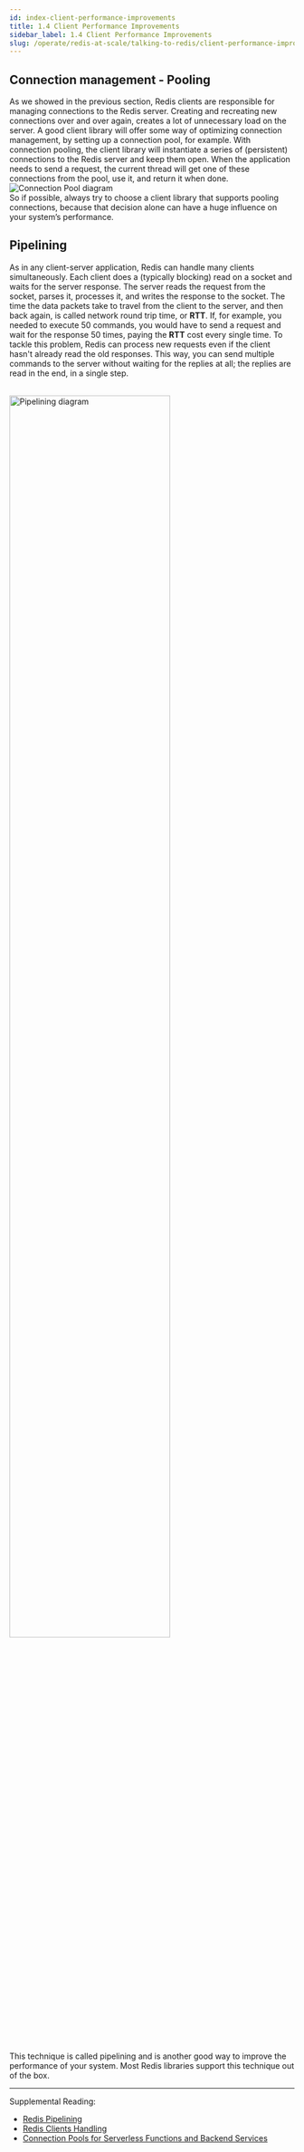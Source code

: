 ```yaml
---
id: index-client-performance-improvements
title: 1.4 Client Performance Improvements
sidebar_label: 1.4 Client Performance Improvements
slug: /operate/redis-at-scale/talking-to-redis/client-performance-improvements
---
```



## Connection management - Pooling
As we showed in the previous section, Redis clients are responsible for managing connections to the Redis server. Creating and recreating new connections over and over again, creates a lot of unnecessary load on the server. A good client library will offer some way of optimizing connection management, by setting up a connection pool, for example.
With connection pooling, the client library will instantiate a series of (persistent) connections to the Redis server and keep them open. When the application needs to send a request, the current thread will get one of these connections from the pool, use it, and return it when done.
<br/>
<img src="https://s3.us-east-2.amazonaws.com/assets-university.redislabs.com/ru301/1.5/image1.png" alt="Connection Pool diagram" />
<br/>
So if possible, always try to choose a client library that supports pooling connections, because that decision alone can have a huge influence on your system’s performance.

## Pipelining
As in any client-server application, Redis can handle many clients simultaneously.
Each client does a (typically blocking) read on a socket and waits for the server response. The server reads the request from the socket, parses it, processes it, and writes the response to the socket. The time the data packets take to travel from the client to the server, and then back again, is called network round trip time, or <strong>RTT</strong>.
If, for example, you needed to execute 50 commands, you would have to send a request and wait for the response 50 times, paying the <strong>RTT</strong> cost every single time. To tackle this problem, Redis can process new requests even if the client hasn't already read the old responses. This way, you can send multiple commands to the server without waiting for the replies at all; the replies are read in the end, in a single step.

<br/>
<img height="75%" width="75%" src="https://s3.us-east-2.amazonaws.com/assets-university.redislabs.com/ru301/1.5/image2.png" alt="Pipelining diagram" />
<br/>
This technique is called pipelining and is another good way to improve the performance of your system. Most Redis libraries support this technique out of the box.
<hr />

Supplemental Reading:
- [Redis Pipelining](https://redis.io/topics/pipelining)
- [Redis Clients Handling](https://redis.io/topics/clients) 
- [Connection Pools for Serverless Functions and Backend Services](https://redislabs.com/blog/connection-pools-for-serverless-functions-and-backend-services/)